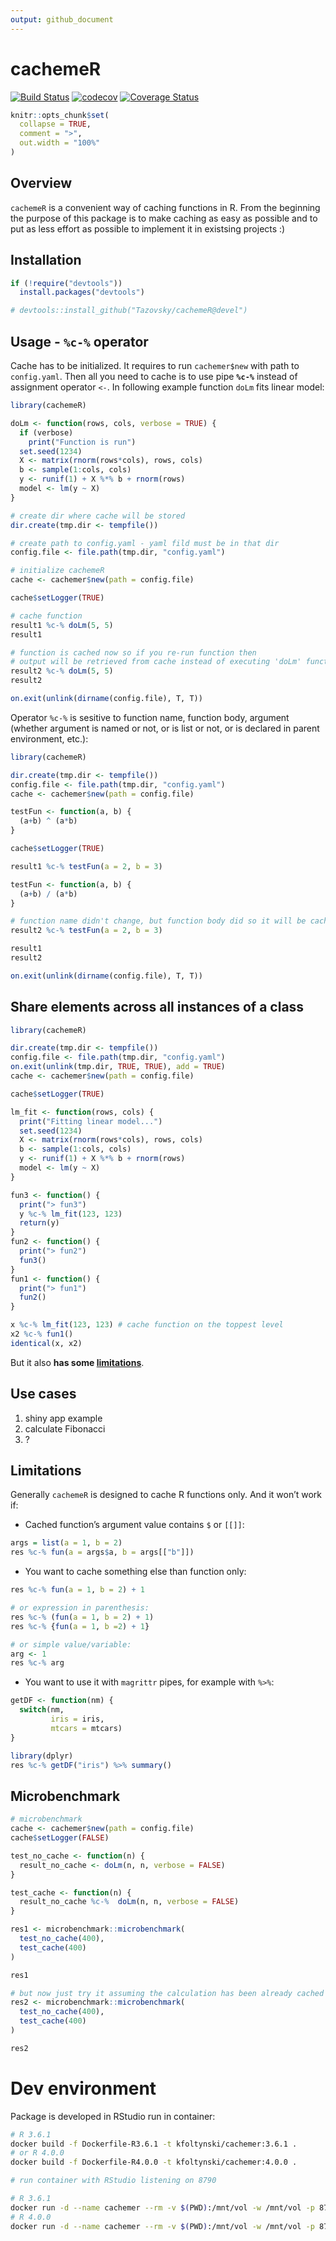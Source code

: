 ```yaml
---
output: github_document
---
```


# cachemeR

[![Build Status](https://travis-ci.org/Tazovsky/cachemeR.svg?branch=devel)](https://travis-ci.org/Tazovsky/cachemeR)
[![codecov](https://codecov.io/gh/Tazovsky/cachemeR/branch/devel/graph/badge.svg)](https://codecov.io/gh/Tazovsky/cachemeR)
[![Coverage Status](https://coveralls.io/repos/github/Tazovsky/cachemeR/badge.svg?branch=devel)](https://coveralls.io/github/Tazovsky/cachemeR?branch=devel)

```r
knitr::opts_chunk$set(
  collapse = TRUE,
  comment = ">",
  out.width = "100%"
)
```

## Overview {#overview}

`cachemeR` is a convenient way of caching functions in R. 
From the beginning the purpose of this package is to make caching as easy as possible 
and to put as less effort as possible to implement it in existsing projects :)

## Installation {#installation}


```r
if (!require("devtools")) 
  install.packages("devtools")

# devtools::install_github("Tazovsky/cachemeR@devel")
```

## Usage - `%c-%` operator {#usage}

Cache has to be initialized. It requires to run `cachemer$new` with path to `config.yaml`. 
Then all you need to cache is to use pipe **`%c-%`** instead of assignment operator `<-`. 
In following example function `doLm` fits linear model:

```r
library(cachemeR)

doLm <- function(rows, cols, verbose = TRUE) {
  if (verbose)
    print("Function is run")
  set.seed(1234)
  X <- matrix(rnorm(rows*cols), rows, cols)
  b <- sample(1:cols, cols)
  y <- runif(1) + X %*% b + rnorm(rows)
  model <- lm(y ~ X)
}

# create dir where cache will be stored
dir.create(tmp.dir <- tempfile())

# create path to config.yaml - yaml fild must be in that dir
config.file <- file.path(tmp.dir, "config.yaml")

# initialize cachemeR
cache <- cachemer$new(path = config.file)

cache$setLogger(TRUE)

# cache function
result1 %c-% doLm(5, 5)
result1

# function is cached now so if you re-run function then 
# output will be retrieved from cache instead of executing 'doLm' function again
result2 %c-% doLm(5, 5)
result2

```

```r
on.exit(unlink(dirname(config.file), T, T))
```

Operator `%c-%` is sesitive to function name, function body, argument (whether argument is named or not, 
or is list or not, or is declared in parent environment, etc.): 

```r
library(cachemeR)

dir.create(tmp.dir <- tempfile())
config.file <- file.path(tmp.dir, "config.yaml")
cache <- cachemer$new(path = config.file)

testFun <- function(a, b) {
  (a+b) ^ (a*b)
}

cache$setLogger(TRUE)

result1 %c-% testFun(a = 2, b = 3)

testFun <- function(a, b) {
  (a+b) / (a*b)
}

# function name didn't change, but function body did so it will be cached:
result2 %c-% testFun(a = 2, b = 3)

result1
result2

```

```r
on.exit(unlink(dirname(config.file), T, T))
```

## Share elements across all instances of a class

```r
library(cachemeR)

dir.create(tmp.dir <- tempfile())
config.file <- file.path(tmp.dir, "config.yaml")
on.exit(unlink(tmp.dir, TRUE, TRUE), add = TRUE)
cache <- cachemer$new(path = config.file)

cache$setLogger(TRUE)

lm_fit <- function(rows, cols) {
  print("Fitting linear model...")
  set.seed(1234)
  X <- matrix(rnorm(rows*cols), rows, cols)
  b <- sample(1:cols, cols)
  y <- runif(1) + X %*% b + rnorm(rows)
  model <- lm(y ~ X)
}

fun3 <- function() {
  print("> fun3")
  y %c-% lm_fit(123, 123)
  return(y)
}
fun2 <- function() {
  print("> fun2")
  fun3()
}
fun1 <- function() {
  print("> fun1")
  fun2()
}

x %c-% lm_fit(123, 123) # cache function on the toppest level
x2 %c-% fun1()
identical(x, x2)

```

But it also **has some [limitations](#limitations)**.

## Use cases {#usecases}

1. shiny app example
2. calculate Fibonacci
3. ?

## Limitations {#limitations}

Generally `cachemeR` is designed to cache R functions only. And it won't work if:

- Cached function's argument value contains `$` or `[[]]`: 

```r
args = list(a = 1, b = 2)
res %c-% fun(a = args$a, b = args[["b"]])
```

- You want to cache something else than function only:

```r

res %c-% fun(a = 1, b = 2) + 1

# or expression in parenthesis:
res %c-% (fun(a = 1, b = 2) + 1)
res %c-% {fun(a = 1, b =2) + 1}

# or simple value/variable:
arg <- 1
res %c-% arg
```

- You want to use it with `magrittr` pipes, for example with `%>%`:

```r
getDF <- function(nm) {
  switch(nm,
         iris = iris,
         mtcars = mtcars)
}

library(dplyr)
res %c-% getDF("iris") %>% summary()

```

## Microbenchmark {#microbenchmark}

```r
# microbenchmark
cache <- cachemer$new(path = config.file)
cache$setLogger(FALSE)

test_no_cache <- function(n) {
  result_no_cache <- doLm(n, n, verbose = FALSE)
}

test_cache <- function(n) {
  result_no_cache %c-%  doLm(n, n, verbose = FALSE)
}

res1 <- microbenchmark::microbenchmark(
  test_no_cache(400),
  test_cache(400)
)

res1

# but now just try it assuming the calculation has been already cached
res2 <- microbenchmark::microbenchmark(
  test_no_cache(400),
  test_cache(400)
)

res2
```
# Dev environment

Package is developed in RStudio run in container:

```bash
# R 3.6.1
docker build -f Dockerfile-R3.6.1 -t kfoltynski/cachemer:3.6.1 .
# or R 4.0.0
docker build -f Dockerfile-R4.0.0 -t kfoltynski/cachemer:4.0.0 .

# run container with RStudio listening on 8790

# R 3.6.1
docker run -d --name cachemer --rm -v $(PWD):/mnt/vol -w /mnt/vol -p 8790:8787 kfoltynski/cachemer:3.6.1
# R 4.0.0
docker run -d --name cachemer --rm -v $(PWD):/mnt/vol -w /mnt/vol -p 8790:8787 kfoltynski/cachemer:4.0.0
```
